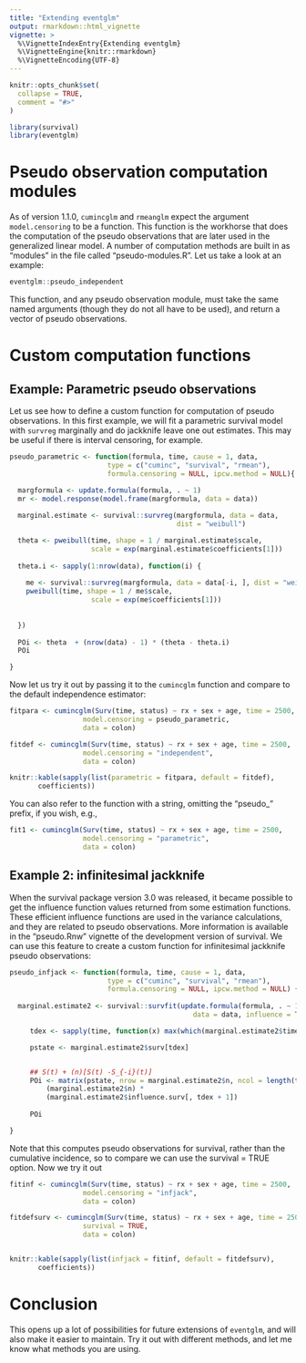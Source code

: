 ```yaml
---
title: "Extending eventglm"
output: rmarkdown::html_vignette
vignette: >
  %\VignetteIndexEntry{Extending eventglm}
  %\VignetteEngine{knitr::rmarkdown}
  %\VignetteEncoding{UTF-8}
---
```


```r
knitr::opts_chunk$set(
  collapse = TRUE,
  comment = "#>"
)
```

```r
library(survival)
library(eventglm)
```


# Pseudo observation computation modules

As of version 1.1.0, `cumincglm` and `rmeanglm` expect the argument `model.censoring` to be a function. This function is the workhorse that does the computation of the pseudo observations that are later used in the generalized linear model. A number of computation methods are built in as "modules" in the file called "pseudo-modules.R". Let us take a look at an example: 

```r
eventglm::pseudo_independent
```

This function, and any pseudo observation module, must take the same named arguments (though they do not all have to be used), and return a vector of pseudo observations. 


# Custom computation functions


## Example: Parametric pseudo observations

Let us see how to define a custom function for computation of pseudo observations. In this first example, we will fit a parametric survival model with `survreg` marginally and do jackknife leave one out estimates. This may be useful if there is interval censoring, for example. 

```r
pseudo_parametric <- function(formula, time, cause = 1, data,
                        type = c("cuminc", "survival", "rmean"),
                        formula.censoring = NULL, ipcw.method = NULL){

  margformula <- update.formula(formula, . ~ 1)
  mr <- model.response(model.frame(margformula, data = data))
  
  marginal.estimate <- survival::survreg(margformula, data = data, 
                                         dist = "weibull")

  theta <- pweibull(time, shape = 1 / marginal.estimate$scale, 
                    scale = exp(marginal.estimate$coefficients[1]))
  
  theta.i <- sapply(1:nrow(data), function(i) {
    
    me <- survival::survreg(margformula, data = data[-i, ], dist = "weibull")
    pweibull(time, shape = 1 / me$scale, 
                    scale = exp(me$coefficients[1]))
  
    
  })
  
  POi <- theta  + (nrow(data) - 1) * (theta - theta.i)
  POi

}

```


Now let us try it out by passing it to the `cumincglm` function and compare to the default independence estimator: 

```r
fitpara <- cumincglm(Surv(time, status) ~ rx + sex + age, time = 2500, 
                  model.censoring = pseudo_parametric, 
                  data = colon)

fitdef <- cumincglm(Surv(time, status) ~ rx + sex + age, time = 2500, 
                  model.censoring = "independent", 
                  data = colon)

knitr::kable(sapply(list(parametric = fitpara, default = fitdef), 
       coefficients))
```

You can also refer to the function with a string, omitting the "pseudo_" prefix, if you wish, e.g., 

```r
fit1 <- cumincglm(Surv(time, status) ~ rx + sex + age, time = 2500, 
                  model.censoring = "parametric", 
                  data = colon)
```


## Example 2: infinitesimal jackknife

When the survival package version 3.0 was released, it became possible to get the influence function values returned from some estimation functions. These efficient influence functions are used in the variance calculations, and they are related to pseudo observations. More information is available in the "pseudo.Rnw" vignette of the development version of survival. We can use this feature to create a custom function for infinitesimal jackknife pseudo observations: 

```r
pseudo_infjack <- function(formula, time, cause = 1, data,
                        type = c("cuminc", "survival", "rmean"),
                        formula.censoring = NULL, ipcw.method = NULL) {
  
  marginal.estimate2 <- survival::survfit(update.formula(formula, . ~ 1),
                                             data = data, influence = TRUE)

     tdex <- sapply(time, function(x) max(which(marginal.estimate2$time <= x)))

     pstate <- marginal.estimate2$surv[tdex]


     ## S(t) + (n)[S(t) -S_{-i}(t)]
     POi <- matrix(pstate, nrow = marginal.estimate2$n, ncol = length(time), byrow = TRUE) +
         (marginal.estimate2$n) *
         (marginal.estimate2$influence.surv[, tdex + 1])
     
     POi

}
```

Note that this computes pseudo observations for survival, rather than the cumulative incidence, so to compare we can use the survival = TRUE option. Now we try it out

```r
fitinf <- cumincglm(Surv(time, status) ~ rx + sex + age, time = 2500, 
                  model.censoring = "infjack", 
                  data = colon)

fitdefsurv <- cumincglm(Surv(time, status) ~ rx + sex + age, time = 2500, 
                  survival = TRUE,
                  data = colon)


knitr::kable(sapply(list(infjack = fitinf, default = fitdefsurv), 
       coefficients))
```


# Conclusion

This opens up a lot of possibilities for future extensions of `eventglm`, and will also make it easier to maintain. Try it out with different methods, and let me know what methods you are using. 

